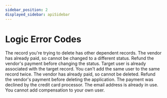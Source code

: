 ```yaml
---
sidebar_position: 2
displayed_sidebar: apiSidebar
---
```


# Logic Error Codes

<attribute id="le-code-1" name="RecordIsReferenced" type="(1)">
  The record you're trying to delete has other dependent records.
</attribute>

<attribute id="le-code-2" name="CannotChangeDealerStatus" type="(2)">
  The vendor has already paid, so cannot be changed to a different status. Refund the vendor's payment before changing the status.
</attribute>

<attribute id="le-code-3" name="UserWasAlreadyAdded" type="(3)">
  Target user is already associated with the target record. You can't add the same user to the same record twice.
</attribute>

<attribute id="le-code-4" name="CannotDeleteApplication" type="(4)">
  The vendor has already paid, so cannot be deleted. Refund the vendor's payment before deleting the application.
</attribute>

<attribute id="le-code-5" name="CardDeclined" type="(5)">
  The payment was declined by the credit card processor.
</attribute>

<attribute id="le-code-6" name="EmailAlreadyInUse" type="(6)">
  The email address is already in use.
</attribute>

<attribute id="le-code-7" name="CannotAddCompensationToOwn" type="(7)" deprecated>
  You cannot add compensation to your own user.
</attribute>